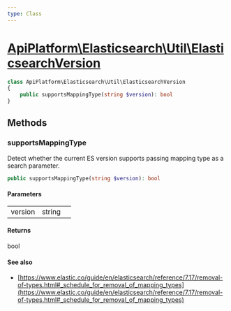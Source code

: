 ```yaml
---
type: Class
---
```


# [ApiPlatform\Elasticsearch\Util\ElasticsearchVersion](/docs/v3.1/reference/Elasticsearch/Util/ElasticsearchVersion)



```php
class ApiPlatform\Elasticsearch\Util\ElasticsearchVersion
{
    public supportsMappingType(string $version): bool
}
```
## Methods

### supportsMappingType

Detect whether the current ES version supports passing mapping type as a search parameter.

```php
public supportsMappingType(string $version): bool
```

#### Parameters

<table><tbody>
<tr><td>version</td><td>string</td><td></td></tr>
</tbody>
</table>

#### Returns

bool

#### See also
- [https://www.elastic.co/guide/en/elasticsearch/reference/7.17/removal-of-types.html#_schedule_for_removal_of_mapping_types](https://www.elastic.co/guide/en/elasticsearch/reference/7.17/removal-of-types.html#_schedule_for_removal_of_mapping_types)

